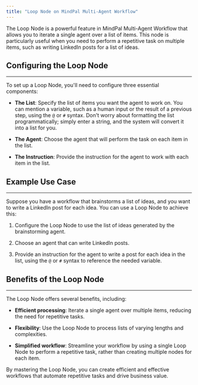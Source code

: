 ```yaml
---
title: "Loop Node on MindPal Multi-Agent Workflow"
---
```


The Loop Node is a powerful feature in MindPal Multi-Agent Workflow that allows you to iterate a single agent over a list of items. This node is particularly useful when you need to perform a repetitive task on multiple items, such as writing LinkedIn posts for a list of ideas.

## Configuring the Loop Node

***

To set up a Loop Node, you'll need to configure three essential components:

* **The List**: Specify the list of items you want the agent to work on. You can mention a variable, such as a human input or the result of a previous step, using the `@` or `#` syntax. Don't worry about formatting the list programmatically; simply enter a string, and the system will convert it into a list for you.

* **The Agent**: Choose the agent that will perform the task on each item in the list.

* **The Instruction**: Provide the instruction for the agent to work with each item in the list.

## Example Use Case

***

Suppose you have a workflow that brainstorms a list of ideas, and you want to write a LinkedIn post for each idea. You can use a Loop Node to achieve this:

1. Configure the Loop Node to use the list of ideas generated by the brainstorming agent.

2. Choose an agent that can write LinkedIn posts.

3. Provide an instruction for the agent to write a post for each idea in the list, using the `@` or `#` syntax to reference the needed variable.

## Benefits of the Loop Node

***

The Loop Node offers several benefits, including:

* **Efficient processing**: Iterate a single agent over multiple items, reducing the need for repetitive tasks.

* **Flexibility**: Use the Loop Node to process lists of varying lengths and complexities.

* **Simplified workflow**: Streamline your workflow by using a single Loop Node to perform a repetitive task, rather than creating multiple nodes for each item.

By mastering the Loop Node, you can create efficient and effective workflows that automate repetitive tasks and drive business value.